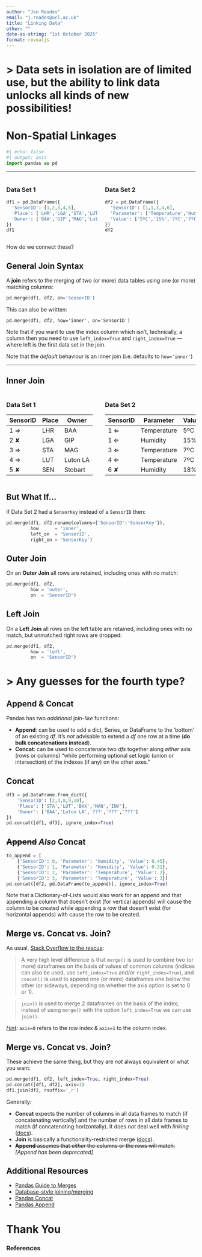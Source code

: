 ```yaml
---
author: "Jon Reades"
email: "j.reades@ucl.ac.uk"
title: "Linking Data"
other: ""
date-as-string: "1st October 2025"
format: revealjs
---
```


# > Data sets in isolation are of limited use, but the ability to link data unlocks all kinds of new possibilities!

# Non-Spatial Linkages

```python
#| echo: false
#| output: asis
import pandas as pd
```

---

:::: {.columns}
::: {.column width="50%"}

### Data Set 1

```python
df1 = pd.DataFrame({
  'SensorID': [1,2,3,4,5],
  'Place': ['LHR','LGA','STA','LUT','SEN'],
  'Owner': ['BAA','GIP','MAG','Luton LA','Stobart']
})
df1
```

:::
::: {.column width="50%"}

### Data Set 2

```python
df2 = pd.DataFrame({
  'SensorID': [1,1,3,4,6],
  'Parameter': ['Temperature','Humidity','Temperature','Temperature','Humidity'],
  'Value': ['5ºC','15%','7ºC','7ºC','18%']
})
df2
```

:::
::::

::: {.notes}
How do we connect these? 
:::

## General Join Syntax

A **join** refers to the merging of two (or more) data tables using one (or more) matching columns:

```python
pd.merge(df1, df2, on='SensorID')
```

This can also be written:

```.python
pd.merge(df1, df2, how='inner', on='SensorID')
```

::: {.notes}

Note that if you want to use the index column which isn't, technically, a column then you need to use `left_index=True` and `right_index=True` — where left is the first data set in the join.

Note that the *default* behaviour is an inner join (i.e. defaults to `how='inner'`)

:::

---

## Inner Join

:::: {.columns}
::: {.column width="50%"}

### Data Set 1

| SensorID | Place | Owner    |
| -------- | ----- | -------- |
| 1 ⇒      | LHR   | BAA      |
| 2 ✘      | LGA   | GIP      |
| 3 ⇒      | STA   | MAG      |
| 4 ⇒      | LUT   | Luton LA |
| 5 ✘      | SEN   | Stobart  |

:::
::: {.column width="50%"}

### Data Set 2

| SensorID | Parameter   | Value |
| -------- | ----------- | ----- |
| 1 ⇐      | Temperature | 5ºC   |
| 1 ⇐      | Humidity    | 15%   |
| 3 ⇐      | Temperature | 7ºC   |
| 4 ⇐      | Temperature | 7ºC   |
| 6 ✘      | Humidity    | 18%   |

:::
::::

## But What If...

If Data Set 2 had a `SensorKey` instead of a `SensorID` then:

```python
pd.merge(df1, df2.rename(columns={'SensorID':'SensorKey'}), 
         how      = 'inner',
         left_on  = 'SensorID',
         right_on = 'SensorKey')
```

## Outer Join

On an **Outer Join** all rows are retained, including ones with no match:

```python
pd.merge(df1, df2,
         how = 'outer',
         on  = 'SensorID')
```

## Left Join

On a **Left Join** all rows on the left table are retained, including ones with no match, but unmatched right rows are dropped:

```python
pd.merge(df1, df2, 
         how = 'left',
         on  = 'SensorID')
```

# > Any guesses for the fourth type?


## Append & Concat

Pandas has two *additional* join-*like* functions:

- **Append**: can be used to add a dict, Series, or DataFrame to the 'bottom' of an existing *df*. It’s *not* advisable to extend a *df* one row at a time (**do bulk concatenations instead**). 
- **Concat**: can be used to concatenate two *dfs* together along *either* axis (rows or columns) “while performing optional set logic (union or intersection) of the indexes (if any) on the other axes.”


## Concat {.smaller}

```python
df3 = pd.DataFrame.from_dict({
    'SensorID': [2,3,8,9,10],
    'Place': ['STA','LUT','BHX','MAN','INV'],
    'Owner': ['BAA','Luton LA','???','???','???']
})
pd.concat([df1, df3], ignore_index=True)
```

## ~~Append~~ *Also* Concat {.smaller}

```python
to_append = [
    {'SensorID': 0, 'Parameter': 'Humidity', 'Value': 0.45},
    {'SensorID': 1, 'Parameter': 'Humidity', 'Value': 0.31},
    {'SensorID': 2, 'Parameter': 'Temperature', 'Value': 2},
    {'SensorID': 3, 'Parameter': 'Temperature', 'Value': 3}]
pd.concat([df2, pd.DataFrame(to_append)], ignore_index=True)
```

::: {.notes}

Note that a Dictionary-of-Lists would also work for an append and that appending a column that doesn't exist (for vertical appends) will cause the column to be created while appending a row that doesn't exist (for horizontal appends) with cause the row to be created.

:::

## Merge vs. Concat vs. Join? {.smaller}

As usual, [Stack Overflow to the rescue](https://stackoverflow.com/questions/38256104/differences-between-merge-and-concat-in-pandas):

> A very high level difference is that `merge()` is used to combine two (or more) dataframes on the basis of values of common columns (indices can also be used, use `left_index=True` and/or `right_index=True`), and `concat()` is used to append one (or more) dataframes one below the other (or sideways, depending on whether the axis option is set to 0 or 1). 

> `join()` is used to merge 2 dataframes on the basis of the index; instead of using `merge()` with the option `left_index=True` we can use `join()`.

*[Hint](https://railsware.com/blog/python-for-machine-learning-pandas-axis-explained/):* `axis=0` refers to the row index & `axis=1` to the column index.

## Merge vs. Concat vs. Join? {.smaller}

These achieve the same thing, but they are *not* always equivalent or what you want:

```python
pd.merge(df1, df2, left_index=True, right_index=True)
pd.concat([df1, df2], axis=1)
df1.join(df2, rsuffix='_r')
```

Generally:

- **Concat** expects the number of columns in all data frames to match (if concatenating vertically) and the number of rows in all data frames to match (if concatenating horizontally). It does *not* deal well with *linking* ([docs](https://pandas.pydata.org/docs/reference/api/pandas.DataFrame.merge.html#pandas.DataFrame.merge)).
- **Join** is basically a functionality-restricted merge ([docs](https://pandas.pydata.org/docs/reference/api/pandas.DataFrame.join.html)).
- ~~**Append** assumes that *either* the columns or the rows will match.~~ *[Append has been deprecated]*

## Additional Resources {.smaller}

- [Pandas Guide to Merges](https://pandas.pydata.org/pandas-docs/stable/user_guide/merging.html)
- [Database-style joining/merging](https://pandas.pydata.org/pandas-docs/stable/user_guide/merging.html#database-style-dataframe-or-named-series-joining-merging)
- [Pandas Concat](https://pandas.pydata.org/pandas-docs/stable/reference/api/pandas.concat.html)
- [Pandas Append](https://pandas.pydata.org/pandas-docs/stable/reference/api/pandas.DataFrame.append.html?highlight=append#pandas.DataFrame.append)

# Thank You {background-image="/img/web/title-slide.png" background-color="#f7eff5" background-opacity="0.2"}

<h3>References</h3>
